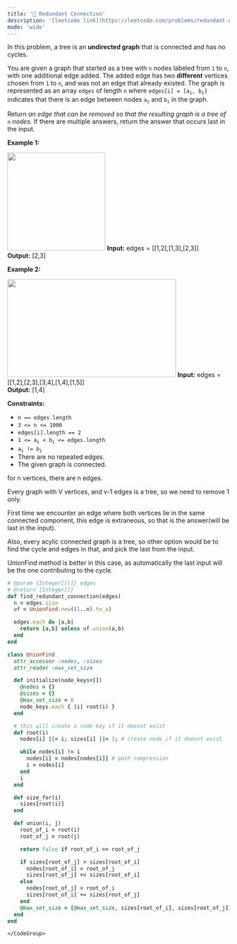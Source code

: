 ```yaml
---
title: '🧀 Redundant Connection'
description: '[leetcode link](https://leetcode.com/problems/redundant-connection/description/)'
mode: 'wide'
---
```

<Tabs>
  <Tab title="Question" icon="circle-question" iconType="regular">
    <Card>
      <p>In this problem, a tree is an <strong>undirected graph</strong> that is connected and has no cycles.</p>  <p>You are given a graph that started as a tree with <code>n</code> nodes labeled from <code>1</code> to <code>n</code>, with one additional edge added. The added edge has two <strong>different</strong> vertices chosen from <code>1</code> to <code>n</code>, and was not an edge that already existed. The graph is represented as an array <code>edges</code> of length <code>n</code> where <code>edges[i] = [a<sub>i</sub>, b<sub>i</sub>]</code> indicates that there is an edge between nodes <code>a<sub>i</sub></code> and <code>b<sub>i</sub></code> in the graph.</p>  <p>Return <em>an edge that can be removed so that the resulting graph is a tree of </em><code>n</code><em> nodes</em>. If there are multiple answers, return the answer that occurs last in the input.</p>   <p><strong class="example">Example 1:</strong></p> <img alt="" src="https://assets.leetcode.com/uploads/2021/05/02/reduntant1-1-graph.jpg" style="width: 222px; height: 222px;" />  <strong>Input:</strong> edges = [[1,2],[1,3],[2,3]] <br/> <strong>Output:</strong> [2,3]   <p><strong class="example">Example 2:</strong></p> <img alt="" src="https://assets.leetcode.com/uploads/2021/05/02/reduntant1-2-graph.jpg" style="width: 382px; height: 222px;" />  <strong>Input:</strong> edges = [[1,2],[2,3],[3,4],[1,4],[1,5]] <br/> <strong>Output:</strong> [1,4]    <p><strong>Constraints:</strong></p>  <ul>  <li><code>n == edges.length</code></li>  <li><code>3 &lt;= n &lt;= 1000</code></li>  <li><code>edges[i].length == 2</code></li>  <li><code>1 &lt;= a<sub>i</sub> &lt; b<sub>i</sub> &lt;= edges.length</code></li>  <li><code>a<sub>i</sub> != b<sub>i</sub></code></li>  <li>There are no repeated edges.</li>  <li>The given graph is connected.</li> </ul> 
    </Card>
  </Tab>
  <Tab title="Solution" icon="lightbulb" iconType="regular" >
    <Card>
      for n vertices, there are n edges. 

Every graph with V vertices, and v-1 edges is a tree, so we need to remove 1 only. 

First time we encounter an edge where both vertices lie in the same connected component, this edge is extraneous, so that is the answer(will be last in the input). 

Also, every acylic connected graph is a tree, so other option would be to find the cycle and edges in that, and pick the last from the input.

UnionFind method is better in this case, as automatically the last input will be the one contributing to the cycle.
    </Card>
  <Expandable title="code">
    <CodeGroup dropdown>
```ruby title="Redundant Connection" lines
# @param {Integer[][]} edges
# @return {Integer[]}
def find_redundant_connection(edges)
  n = edges.size
  uf = UnionFind.new((1..n).to_a)

  edges.each do |a,b|
    return [a,b] unless uf.union(a,b)
  end
end

class UnionFind
  attr_accessor :nodes, :sizes
  attr_reader :max_set_size

  def initialize(node_keys=[])
    @nodes = {}
    @sizes = {}
    @max_set_size = 0
    node_keys.each { |i| root(i) }
  end

  # this will create a node key if it doesnt exist
  def root(i)
    nodes[i] ||= i; sizes[i] ||= 1; # create node if it doesnt exist

    while nodes[i] != i
      nodes[i] = nodes[nodes[i]] # path compression
      i = nodes[i]
    end
    i
  end

  def size_for(i)
    sizes[root(i)]
  end

  def union(i, j)
    root_of_i = root(i)
    root_of_j = root(j)

    return false if root_of_i == root_of_j

    if sizes[root_of_j] > sizes[root_of_i]
      nodes[root_of_i] = root_of_j
      sizes[root_of_j] += sizes[root_of_i]
    else
      nodes[root_of_j] = root_of_i
      sizes[root_of_i] += sizes[root_of_j]
    end
    @max_set_size = [@max_set_size, sizes[root_of_i], sizes[root_of_j]].max
  end
end
```
    </CodeGroup>
  </Expandable>
  </Tab>
</Tabs>